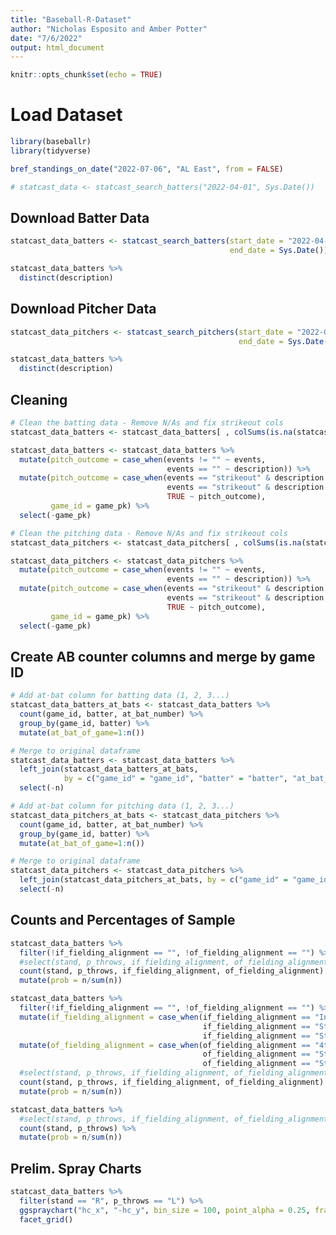 ```yaml
---
title: "Baseball-R-Dataset"
author: "Nicholas Esposito and Amber Potter"
date: "7/6/2022"
output: html_document
---
```


```r
knitr::opts_chunk$set(echo = TRUE)
```

# Load Dataset

```r
library(baseballr)
library(tidyverse)

bref_standings_on_date("2022-07-06", "AL East", from = FALSE)

# statcast_data <- statcast_search_batters("2022-04-01", Sys.Date())
```
## Download Batter Data

```r
statcast_data_batters <- statcast_search_batters(start_date = "2022-04-01", 
                                                 end_date = Sys.Date())

statcast_data_batters %>%
  distinct(description)
```

## Download Pitcher Data

```r
statcast_data_pitchers <- statcast_search_pitchers(start_date = "2022-04-01",
                                                   end_date = Sys.Date())

statcast_data_batters %>%
  distinct(description)
```


## Cleaning

```r
# Clean the batting data - Remove N/As and fix strikeout cols
statcast_data_batters <- statcast_data_batters[ , colSums(is.na(statcast_data_batters)) < nrow(statcast_data_batters)]

statcast_data_batters <- statcast_data_batters %>%
  mutate(pitch_outcome = case_when(events != "" ~ events,
                                   events == "" ~ description)) %>%
  mutate(pitch_outcome = case_when(events == "strikeout" & description == "swinging_strike" ~ "strikeout_swinging",
                                   events == "strikeout" & description == "called_strike" ~ "strikeout_called",
                                   TRUE ~ pitch_outcome),
         game_id = game_pk) %>%
  select(-game_pk)

# Clean the pitching data - Remove N/As and fix strikeout cols
statcast_data_pitchers <- statcast_data_pitchers[ , colSums(is.na(statcast_data_pitchers)) < nrow(statcast_data_pitchers)]

statcast_data_pitchers <- statcast_data_pitchers %>%
  mutate(pitch_outcome = case_when(events != "" ~ events,
                                   events == "" ~ description)) %>%
  mutate(pitch_outcome = case_when(events == "strikeout" & description == "swinging_strike" ~ "strikeout_swinging",
                                   events == "strikeout" & description == "called_strike" ~ "strikeout_called",
                                   TRUE ~ pitch_outcome),
         game_id = game_pk) %>%
  select(-game_pk)
```

## Create AB counter columns and merge by game ID

```r
# Add at-bat column for batting data (1, 2, 3...)
statcast_data_batters_at_bats <- statcast_data_batters %>%
  count(game_id, batter, at_bat_number) %>%
  group_by(game_id, batter) %>%
  mutate(at_bat_of_game=1:n()) 

# Merge to original dataframe
statcast_data_batters <- statcast_data_batters %>%
  left_join(statcast_data_batters_at_bats, 
            by = c("game_id" = "game_id", "batter" = "batter", "at_bat_number" = "at_bat_number")) %>%
  select(-n)

# Add at-bat column for pitching data (1, 2, 3...)
statcast_data_pitchers_at_bats <- statcast_data_pitchers %>%
  count(game_id, batter, at_bat_number) %>%
  group_by(game_id, batter) %>%
  mutate(at_bat_of_game=1:n()) 

# Merge to original dataframe
statcast_data_pitchers <- statcast_data_pitchers %>%
  left_join(statcast_data_pitchers_at_bats, by = c("game_id" = "game_id", "batter" = "batter", "at_bat_number" = "at_bat_number"))  %>%
  select(-n)
```

## Counts and Percentages of Sample

```r
statcast_data_batters %>%
  filter(!if_fielding_alignment == "", !of_fielding_alignment == "") %>%
  #select(stand, p_throws, if_fielding_alignment, of_fielding_alignment) %>%
  count(stand, p_throws, if_fielding_alignment, of_fielding_alignment) %>%
  mutate(prob = n/sum(n))
```


```r
statcast_data_batters %>%
  filter(!if_fielding_alignment == "", !of_fielding_alignment == "") %>%
  mutate(if_fielding_alignment = case_when(if_fielding_alignment == "Infield shift" ~ "Shift",
                                           if_fielding_alignment == "Strategic" ~ "Shift",
                                           if_fielding_alignment == "Standard" ~ "Standard")) %>%
  mutate(of_fielding_alignment = case_when(of_fielding_alignment == "4th outfielder" ~ "Shift",
                                           of_fielding_alignment == "Strategic" ~ "Shift",
                                           of_fielding_alignment == "Standard" ~ "Standard")) %>%
  #select(stand, p_throws, if_fielding_alignment, of_fielding_alignment) %>%
  count(stand, p_throws, if_fielding_alignment, of_fielding_alignment) %>%
  mutate(prob = n/sum(n))
```

```r
statcast_data_batters %>%
  #select(stand, p_throws, if_fielding_alignment, of_fielding_alignment) %>%
  count(stand, p_throws) %>%
  mutate(prob = n/sum(n))
```

## Prelim. Spray Charts

```r
statcast_data_batters %>%
  filter(stand == "R", p_throws == "L") %>%
  ggspraychart("hc_x", "-hc_y", bin_size = 100, point_alpha = 0.25, frame = TRUE) +
  facet_grid()
```

